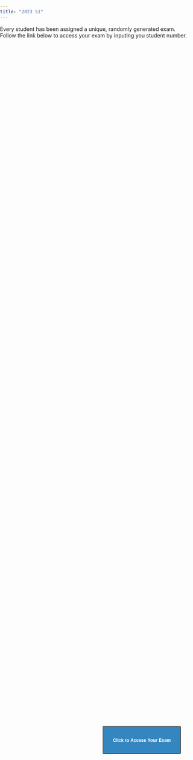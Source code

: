 ```yaml
---
title: "2023 S1"
---
```


```{=html}

<!DOCTYPE html>
<html>
<head>
<meta charset="utf-8">

<style>
	body { margin: 0; padding: 0;}
	/* #map { position: absolute; top: 0; bottom: 0; width: 100%;}
	#map canvas {cursor: crosshair;} */
  
    .action_menu {
        text-align: center;
        background: #fff;
        position: absolute;
        bottom: 50%;
        right: 50%;
        border: #3887be;
        border-radius: 3px;
        display: flex;
        flex-direction: column;
        max-height: 50%;
        max-width: 100%;
        border: 1px solid rgba(0, 0, 0, 0.4);
        font-family: 'Open Sans', sans-serif; 
        }

    .btn {
        font: bold 12px/20px 'Helvetica Neue', Arial, Helvetica, sans-serif;
        background-color: #3386c0;
        color: #fff;
        position: relative;
        z-index: 1;
        border-width: 1px;
        cursor: pointer;
        min-width: 50%;
        padding: 25px;
        border-color: black;
    }
    .btn:hover {
        background-color: #4ea0da;
    }
    .btn:first-child{
        margin-left: 0;
    }    
</style>
</head>

<body>
<!-- <nav id="layer_menu"></nav>
<div id="map"></div> -->
<div><p>Every student has been assigned a unique, randomly generated exam.  Follow the link below to access your exam by inputing you student number.</p></div>
<div class="action_menu"> 
    <!-- <button id="getSheet" class="btn">Click here to download you answer sheet</button> -->
    <button id="setNumber" class="btn">Click to Access Your Exam</button>
</div>

<pre id="json"></pre>
<script>
    
var studentNo = 0;

function download(url) {
  const a = document.createElement('a')
  a.href = url
  a.download = url.split('/').pop()
  document.body.appendChild(a)
  a.click()
  document.body.removeChild(a)
}
    
function setStudentNumber() {
  let set = prompt("Enter your student number: ", )
    if (set != null) {
    studentNo = parseInt(set, 10);
    if (isNaN(studentNo)) { studentNo = 1; }
    else if (studentNo<1) { studentNo = 1; };
    }
    else{
    studentNo =1; 
    };
};

// document.getElementById('getSheet').addEventListener('click', () => {
//         setStudentNumber();
//         download('https://github.com/GEOS270/FinalExam/raw/main/sheets/'+studentNo+'.zip');
//     });

document.getElementById('setNumber').addEventListener('click', () => {
        setStudentNumber();
        // window.open('https://raw.githubusercontent.com/GEOS270/FinalExam/main/docs/raw/'+studentNo+'.pdf');
        
        window.open('StudentExams/'+studentNo+'.html');
        // window.open('https://geos270.github.io/FinalExam/raw/'+studentNo+'.pdf');
    });

</script>
 
</body>
</html>

```
